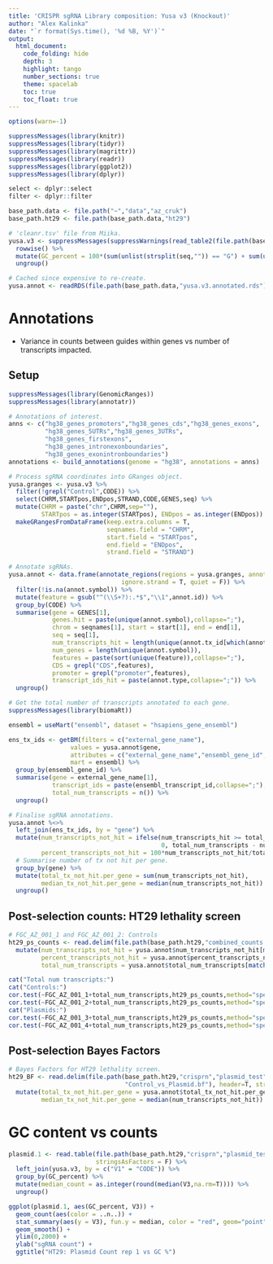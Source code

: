 ```yaml
---
title: 'CRISPR sgRNA Library composition: Yusa v3 (Knockout)'
author: "Alex Kalinka"
date: "`r format(Sys.time(), '%d %B, %Y')`"
output:
  html_document:
    code_folding: hide
    depth: 3
    highlight: tango
    number_sections: true
    theme: spacelab
    toc: true
    toc_float: true
---
```



```r
options(warn=-1)

suppressMessages(library(knitr))
suppressMessages(library(tidyr))
suppressMessages(library(magrittr))
suppressMessages(library(readr))
suppressMessages(library(ggplot2))
suppressMessages(library(dplyr))

select <- dplyr::select
filter <- dplyr::filter

base_path.data <- file.path("~","data","az_cruk")
base_path.ht29 <- file.path(base_path.data,"ht29")

# 'cleanr.tsv' file from Miika.
yusa.v3 <- suppressMessages(suppressWarnings(read_table2(file.path(base_path.data,"cleanr.tsv")))) %>%
  rowwise() %>%
  mutate(GC_percent = 100*(sum(unlist(strsplit(seq,"")) == "G") + sum(unlist(strsplit(seq,"")) == "C"))/19) %>%
  ungroup()

# Cached since expensive to re-create.
yusa.annot <- readRDS(file.path(base_path.data,"yusa.v3.annotated.rds"))

```

# Annotations

* Variance in counts between guides within genes vs number of transcripts impacted.

## Setup

```r
suppressMessages(library(GenomicRanges))
suppressMessages(library(annotatr))

# Annotations of interest.
anns <- c("hg38_genes_promoters","hg38_genes_cds","hg38_genes_exons",
          "hg38_genes_5UTRs","hg38_genes_3UTRs",
          "hg38_genes_firstexons",
          "hg38_genes_intronexonboundaries",
          "hg38_genes_exonintronboundaries")
annotations <- build_annotations(genome = "hg38", annotations = anns)

# Process sgRNA coordinates into GRanges object.
yusa.granges <- yusa.v3 %>%
  filter(!grepl("Control",CODE)) %>%
  select(CHRM,STARTpos,ENDpos,STRAND,CODE,GENES,seq) %>%
  mutate(CHRM = paste("chr",CHRM,sep=""),
         STARTpos = as.integer(STARTpos), ENDpos = as.integer(ENDpos)) %>%
  makeGRangesFromDataFrame(keep.extra.columns = T,
                           seqnames.field = "CHRM",
                           start.field = "STARTpos",
                           end.field = "ENDpos",
                           strand.field = "STRAND")

# Annotate sgRNAs.
yusa.annot <- data.frame(annotate_regions(regions = yusa.granges, annotations = annotations, 
                               ignore.strand = T, quiet = F)) %>%
  filter(!is.na(annot.symbol)) %>%
  mutate(feature = gsub("^(\\S+?):.*$","\\1",annot.id)) %>%
  group_by(CODE) %>%
  summarise(gene = GENES[1], 
            genes.hit = paste(unique(annot.symbol),collapse=";"),
            chrom = seqnames[1], start = start[1], end = end[1],
            seq = seq[1], 
            num_transcripts_hit = length(unique(annot.tx_id[which(annot.symbol==gene)])),
            num_genes = length(unique(annot.symbol)),
            features = paste(sort(unique(feature)),collapse=";"),
            CDS = grepl("CDS",features),
            promoter = grepl("promoter",features),
            transcript_ids_hit = paste(annot.type,collapse=";")) %>%
  ungroup()

```

```r
# Get the total number of transcripts annotated to each gene.
suppressMessages(library(biomaRt))

ensembl = useMart("ensembl", dataset = "hsapiens_gene_ensembl")

ens_tx_ids <- getBM(filters = c("external_gene_name"),
                 values = yusa.annot$gene,
                 attributes = c("external_gene_name","ensembl_gene_id","ensembl_transcript_id"),
                 mart = ensembl) %>%
  group_by(ensembl_gene_id) %>%
  summarise(gene = external_gene_name[1],
            transcript_ids = paste(ensembl_transcript_id,collapse=";"),
            total_num_transcripts = n()) %>%
  ungroup()

# Finalise sgRNA annotations.
yusa.annot %<>%
  left_join(ens_tx_ids, by = "gene") %>%
  mutate(num_transcripts_not_hit = ifelse(num_transcripts_hit >= total_num_transcripts,
                                          0, total_num_transcripts - num_transcripts_hit),
         percent_transcripts_not_hit = 100*num_transcripts_not_hit/total_num_transcripts) %>%
  # Summarise number of tx not hit per gene.
  group_by(gene) %>%
  mutate(total_tx_not_hit.per_gene = sum(num_transcripts_not_hit),
         median_tx_not_hit.per_gene = median(num_transcripts_not_hit)) %>%
  ungroup()

```

## Post-selection counts: HT29 lethality screen

```r
# FGC_AZ_001_1 and FGC_AZ_001_2: Controls
ht29_ps_counts <- read.delim(file.path(base_path.ht29,"combined_counts.txt")) %>%
  mutate(num_transcripts_not_hit = yusa.annot$num_transcripts_not_hit[match(sgRNA,yusa.annot$CODE)],
         percent_transcripts_not_hit = yusa.annot$percent_transcripts_not_hit[match(sgRNA,yusa.annot$CODE)],
         total_num_transcripts = yusa.annot$total_num_transcripts[match(sgRNA,yusa.annot$CODE)])

cat("Total num transcripts:")
cat("Controls:")
cor.test(~FGC_AZ_001_1+total_num_transcripts,ht29_ps_counts,method="spearman")
cor.test(~FGC_AZ_001_2+total_num_transcripts,ht29_ps_counts,method="spearman")
cat("Plasmids:")
cor.test(~FGC_AZ_001_3+total_num_transcripts,ht29_ps_counts,method="spearman")
cor.test(~FGC_AZ_001_4+total_num_transcripts,ht29_ps_counts,method="spearman")

```

## Post-selection Bayes Factors

```r
# Bayes Factors for HT29 lethality screen.
ht29_BF <- read.delim(file.path(base_path.ht29,"crisprn","plasmid_test","bagel",
                                "Control_vs_Plasmid.bf"), header=T, stringsAsFactors = F) %>%
  mutate(total_tx_not_hit.per_gene = yusa.annot$total_tx_not_hit.per_gene,
         median_tx_not_hit.per_gene = median(num_transcripts_not_hit))

```


# GC content vs counts

```r
plasmid.1 <- read.table(file.path(base_path.ht29,"crisprn","plasmid_test","counts","Plasmid_AZ_1.s_1.counts"),
                        stringsAsFactors = F) %>%
  left_join(yusa.v3, by = c("V1" = "CODE")) %>%
  group_by(GC_percent) %>%
  mutate(median_count = as.integer(round(median(V3,na.rm=T)))) %>%
  ungroup()

ggplot(plasmid.1, aes(GC_percent, V3)) +
  geom_count(aes(color = ..n..)) +
  stat_summary(aes(y = V3), fun.y = median, color = "red", geom="point") +
  geom_smooth() +
  ylim(0,2000) +
  ylab("sgRNA count") +
  ggtitle("HT29: Plasmid Count rep 1 vs GC %")

```

